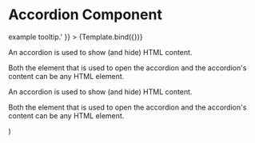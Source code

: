 

<Meta
  title="Components/UI/Accordion"
  component={Accordion}
/>

# Accordion Component
<Canvas sourceState="shown" withSource="open">
  <Story name="Example"
         args={{
           label: 'Collapsed Section Content',
           warnIf: 1 === 1,
           tooltip: 'This is an <strong>example</strong> tooltip.'
         }}
  >
    {Template.bind({})}
  </Story>
</Canvas>

<ArgsTable story="Example"/>

  <Accordion>
    <Accordion.Section {...args}>
      <p>An accordion is used to show (and hide) HTML content.</p>
      <p>Both the element that is used to open the accordion and the accordion's content can be any HTML element.</p>
    </Accordion.Section>
    <Accordion.Section {...args}>
      <p>An accordion is used to show (and hide) HTML content.</p>
      <p>Both the element that is used to open the accordion and the accordion's content can be any HTML element.</p>
    </Accordion.Section>
  </Accordion>
)
